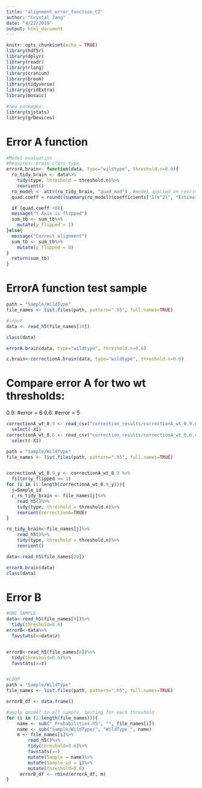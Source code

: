 ```yaml
---
title: "alignment_error_function_CZ"
author: "Crystal Zang"
date: "4/22/2019"
output: html_document
---
```


```r
knitr::opts_chunk$set(echo = TRUE)
library(hdf5r)
library(dplyr)
library(readr)
library(rlang)
library(cranium)
library(broom)
library(tidyverse)
library(gridExtra)
library(mosaic)

#new packages
library(sjstats)
library(grDevices)
```


# Error A function 
```r
#Model evaluation
#Requires: brain class type.
errorA.brain<- function(data, type="wildtype", threshold.n=0.9){
  ro_tidy_brain <- data%>%
    tidy(type, threshold = threshold.n)%>%
    reorient()
  ro_model <- attr(ro_tidy_brain, "quad_mod")  #model applied on reoriented data
  quad.coeff = round((summary(ro_model)$coefficients["I(x^2)", "Estimate"]), 4)

  if (quad.coeff <0){
  message("Y Axis is flipped")
  sum_tb <- sum_tb%>%
    mutate(y_flipped = 1)
}else{
  message("Correct alignment")
  sum_tb <- sum_tb%>%
    mutate(y_flipped = 0)
}
  return(sum_tb)
}
```


# ErrorA function test sample
```r
path = "Sample/WildType"
file_names <- list.files(path, pattern=".h5", full.names=TRUE)

#input
data <- read_h5(file_names[10])

class(data)

errorA.brain(data, type="wildtype", threshold.n=0.6)

c.brain<-correctionA.brain(data, type="wildtype", threshold.n=0.6)
```


# Compare error A for two wt thresholds:
0.9: #error = 6
0.6: #error = 5
```r
correctionA_wt_0.9 <- read_csv("correction_results/correctionA_wt_0.9.csv")%>%
  select(-X1)
correctionA_wt_0.6 <- read_csv("correction_results/correctionA_wt_0.6.csv")%>%
  select(-X1)

path = "Sample/WildType"
file_names <- list.files(path, pattern=".h5", full.names=TRUE)


correctionA_wt_0.9_y <- correctionA_wt_0.9 %>%
  filter(y_flipped == 1)
for (i in (1:length(correctionA_wt_0.9_y))){
  j=Sample_id
  c_ro_tidy_brain <- file_names[j]%>%
    read_h5()%>%
    tidy(type, threshold = threshold.n)%>%
    reorient(correctionA=TRUE)
}

ro_tidy_brain<-file_names[j]%>%
    read_h5()%>%
    tidy(type, threshold = threshold.n)%>%
    reorient()

data<-read_h5(file_names[20])

errorA.brain(data)
class(data)
```


# Error B 
```r

#ONE SAMPLE
data<-read_h5(file_names[8])%>%
  tidy(threshold=0.6)
errorB<-data%>%
  favstats(x=data$z)


errorB<-read_h5(file_names[8])%>%
  tidy(threshold=0.6)%>%
  favstats(x=z)


#LOOP
path = "Sample/WildType"
file_names <- list.files(path, pattern=".h5", full.names=TRUE)

errorB_df <- data.frame()

#apply qmodel to all sample, testing for each threshold
for (i in (1:length(file_names))){
    name <- sub("_Probabilities.h5", "", file_names[i])
    name <- sub("Sample/WildType/", "WildType_", name) 
    m <- file_names[i]%>%
        read_h5()%>%
        tidy(threshold=0.6)%>%
        favstats(x=)
        mutate(Sample = name)%>% 
        mutate(Sample_id = i)%>%
        mutate(threshold=0.6)
     errorB_df <- rbind(errorA_df, m) 
}
```




